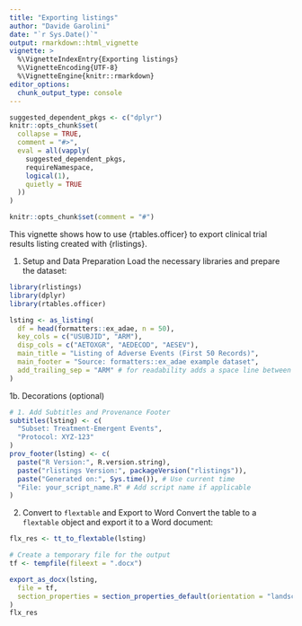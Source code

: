 ```yaml
---
title: "Exporting listings"
author: "Davide Garolini"
date: "`r Sys.Date()`"
output: rmarkdown::html_vignette
vignette: >
  %\VignetteIndexEntry{Exporting listings}
  %\VignetteEncoding{UTF-8}
  %\VignetteEngine{knitr::rmarkdown}
editor_options:
  chunk_output_type: console
---
```


```r
suggested_dependent_pkgs <- c("dplyr")
knitr::opts_chunk$set(
  collapse = TRUE,
  comment = "#>",
  eval = all(vapply(
    suggested_dependent_pkgs,
    requireNamespace,
    logical(1),
    quietly = TRUE
  ))
)
```

```r
knitr::opts_chunk$set(comment = "#")
```

This vignette shows how to use {rtables.officer} to export clinical trial results listing created with {rlistings}.

1. Setup and Data Preparation
Load the necessary libraries and prepare the dataset:

```r
library(rlistings)
library(dplyr)
library(rtables.officer)

lsting <- as_listing(
  df = head(formatters::ex_adae, n = 50),
  key_cols = c("USUBJID", "ARM"),
  disp_cols = c("AETOXGR", "AEDECOD", "AESEV"),
  main_title = "Listing of Adverse Events (First 50 Records)",
  main_footer = "Source: formatters::ex_adae example dataset",
  add_trailing_sep = "ARM" # for readability adds a space line between differen ARMs
)
```


1b. Decorations (optional)

```r
# 1. Add Subtitles and Provenance Footer
subtitles(lsting) <- c(
  "Subset: Treatment-Emergent Events",
  "Protocol: XYZ-123"
)
prov_footer(lsting) <- c(
  paste("R Version:", R.version.string),
  paste("rlistings Version:", packageVersion("rlistings")),
  paste("Generated on:", Sys.time()), # Use current time
  "File: your_script_name.R" # Add script name if applicable
)
```

2. Convert to `flextable` and Export to Word
Convert the table to a `flextable` object and export it to a Word document:

```r
flx_res <- tt_to_flextable(lsting)

# Create a temporary file for the output
tf <- tempfile(fileext = ".docx")

export_as_docx(lsting,
  file = tf,
  section_properties = section_properties_default(orientation = "landscape")
)
flx_res
```
